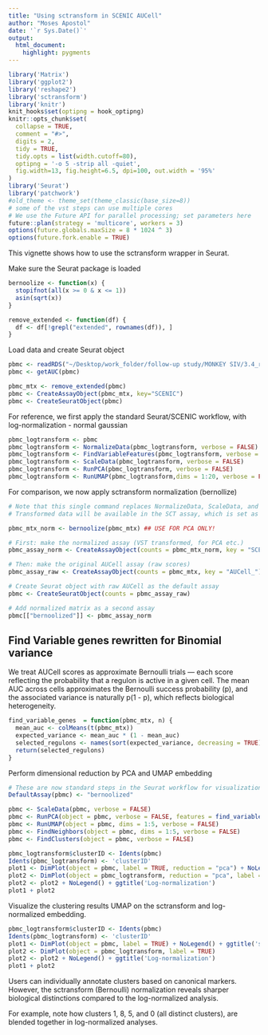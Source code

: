 ```yaml
---
title: "Using sctransform in SCENIC AUCell"
author: "Moses Apostol"
date: '`r Sys.Date()`'
output: 
  html_document:
    highlight: pygments
---
```


```r
library('Matrix')
library('ggplot2')
library('reshape2')
library('sctransform')
library('knitr')
knit_hooks$set(optipng = hook_optipng)
knitr::opts_chunk$set(
  collapse = TRUE,
  comment = "#>",
  digits = 2,
  tidy = TRUE,
  tidy.opts = list(width.cutoff=80),
  optipng = '-o 5 -strip all -quiet',
  fig.width=13, fig.height=6.5, dpi=100, out.width = '95%'
)
library('Seurat')
library('patchwork')
#old_theme <- theme_set(theme_classic(base_size=8))
# some of the vst steps can use multiple cores
# We use the Future API for parallel processing; set parameters here
future::plan(strategy = 'multicore', workers = 3)
options(future.globals.maxSize = 8 * 1024 ^ 3)
options(future.fork.enable = TRUE)
```

This vignette shows how to use the sctransform wrapper in Seurat.

Make sure the Seurat package is loaded

```r
bernoolize <- function(x) { 
  stopifnot(all(x >= 0 & x <= 1))
  asin(sqrt(x))
}

remove_extended <- function(df) { 
  df <- df[!grepl("extended", rownames(df)), ]
}
```

Load data and create Seurat object

```r
pbmc <- readRDS("~/Desktop/work_folder/follow-up study/MONKEY SIV/3.4_regulonAUC_monkeySIV.Rds")## get AUC matrix
pbmc <- getAUC(pbmc)

pbmc_mtx <- remove_extended(pbmc)
pbmc <- CreateAssayObject(pbmc_mtx, key="SCENIC")
pbmc <- CreateSeuratObject(pbmc)
```

For reference, we first apply the standard Seurat/SCENIC workflow, with log-normalization - normal gaussian

```r

pbmc_logtransform <- pbmc
pbmc_logtransform <- NormalizeData(pbmc_logtransform, verbose = FALSE)
pbmc_logtransform <- FindVariableFeatures(pbmc_logtransform, verbose = FALSE)
pbmc_logtransform <- ScaleData(pbmc_logtransform, verbose = FALSE)
pbmc_logtransform <- RunPCA(pbmc_logtransform, verbose = FALSE) 
pbmc_logtransform <- RunUMAP(pbmc_logtransform,dims = 1:20, verbose = FALSE)
```

For comparison, we now apply sctransform normalization (bernollize)

```r
# Note that this single command replaces NormalizeData, ScaleData, and FindVariableFeatures.
# Transformed data will be available in the SCT assay, which is set as the default after running sctransform

pbmc_mtx_norm <- bernoolize(pbmc_mtx) ## USE FOR PCA ONLY!

# First: make the normalized assay (VST transformed, for PCA etc.)
pbmc_assay_norm <- CreateAssayObject(counts = pbmc_mtx_norm, key = "SCENIC_")

# Then: make the original AUCell assay (raw scores)
pbmc_assay_raw <- CreateAssayObject(counts = pbmc_mtx, key = "AUCell_")

# Create Seurat object with raw AUCell as the default assay
pbmc <- CreateSeuratObject(counts = pbmc_assay_raw)

# Add normalized matrix as a second assay
pbmc[["bernoolized"]] <- pbmc_assay_norm
```

## Find Variable genes rewritten for Binomial variance 

We treat AUCell scores as approximate Bernoulli trials --- each score reflecting the probability that a regulon is active in a given cell. The mean AUC across cells approximates the Bernoulli success probability (p), and the associated variance is naturally p(1 - p), which reflects biological heterogeneity.

```r
find_variable_genes  = function(pbmc_mtx, n) {
  mean_auc <- colMeans(t(pbmc_mtx))
  expected_variance <- mean_auc * (1 - mean_auc)
  selected_regulons <- names(sort(expected_variance, decreasing = TRUE))[1:n]
  return(selected_regulons)
}
```

Perform dimensional reduction by PCA and UMAP embedding

```r
# These are now standard steps in the Seurat workflow for visualization and clustering
DefaultAssay(pbmc) <- "bernoolized"

pbmc <- ScaleData(pbmc, verbose = FALSE)
pbmc <- RunPCA(object = pbmc, verbose = FALSE, features = find_variable_genes(pbmc_mtx, 20))
pbmc <- RunUMAP(object = pbmc, dims = 1:5, verbose = FALSE)
pbmc <- FindNeighbors(object = pbmc, dims = 1:5, verbose = FALSE)
pbmc <- FindClusters(object = pbmc, verbose = FALSE)
```

```r

pbmc_logtransform$clusterID <- Idents(pbmc)
Idents(pbmc_logtransform) <- 'clusterID'
plot1 <- DimPlot(object = pbmc, label = TRUE, reduction = "pca") + NoLegend() + ggtitle('sctransform') 
plot2 <- DimPlot(object = pbmc_logtransform, reduction = "pca", label = TRUE)
plot2 <- plot2 + NoLegend() + ggtitle('Log-normalization') 
plot1 + plot2
```

Visualize the clustering results UMAP on the sctransform and log-normalized embedding.

```r
pbmc_logtransform$clusterID <- Idents(pbmc)
Idents(pbmc_logtransform) <- 'clusterID'
plot1 <- DimPlot(object = pbmc, label = TRUE) + NoLegend() + ggtitle('sctransform') 
plot2 <- DimPlot(object = pbmc_logtransform, label = TRUE)
plot2 <- plot2 + NoLegend() + ggtitle('Log-normalization') 
plot1 + plot2
```

Users can individually annotate clusters based on canonical markers. However, the sctransform (Bernoulli) normalization reveals sharper biological distinctions compared to the log-normalized analysis.

For example, note how clusters 1, 8, 5, and 0 (all distinct clusters), are blended together in log-normalized analyses.
